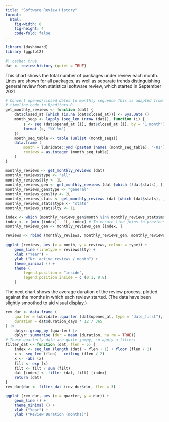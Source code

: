 ```yaml
---
title: "Software Review History"
format: 
  html:
    fig-width: 8
    fig-height: 4
    code-fold: false
---
```


```r
library (dashboard)
library (ggplot2)
```


```r
#| cache: true
dat <- review_history (quiet = TRUE)
```

This chart shows the total number of packages under review each month. Lines
are shown for all packages, as well as separate trends distinguishing general
review from statistical software review, which started in September 2021.


```r
# Convert opened/closed dates to monthly sequence This is adapted from the editors
# timeline code in R/editors.R.
get_monthly_reviews <- function (dat) {
    dat$closed_at [which (is.na (dat$closed_at))] <- Sys.Date ()
    month_seqs <- lapply (seq_len (nrow (dat)), function (i) {
        s <- seq (dat$opened_at [i], dat$closed_at [i], by = "1 month")
        format (s, "%Y-%m")
    })
    month_seq_table <- table (unlist (month_seqs))
    data.frame (
        month = lubridate::ymd (paste0 (names (month_seq_table), "-01")),
        reviews = as.integer (month_seq_table)
    )
}

monthly_reviews <- get_monthly_reviews (dat)
monthly_reviews$type <- "all"
monthly_reviews$lty <- 1L
monthly_reviews_gen <- get_monthly_reviews (dat [which (!dat$stats), ])
monthly_reviews_gen$type <- "general"
monthly_reviews_gen$lty <- 2L
monthly_reviews_stats <- get_monthly_reviews (dat [which (dat$stats), ])
monthly_reviews_stats$type <- "stats"
monthly_reviews_stats$lty <- 1L

index <- which (monthly_reviews_gen$month %in% monthly_reviews_stats$month)
index <- c (min (index) - 1L, index) # To ensure line joins to previous
monthly_reviews_gen <- monthly_reviews_gen [index, ]

reviews <- rbind (monthly_reviews, monthly_reviews_gen, monthly_reviews_stats)
```

```r
ggplot (reviews, aes (x = month, y = reviews, colour = type)) +
    geom_line (linetype = reviews$lty) +
    xlab ("Year") +
    ylab ("Nr. active reviews / month") +
    theme_minimal () +
    theme (
        legend.position = "inside",
        legend.position.inside = c (0.1, 0.8)
    )
```

The next chart shows the average duration of the review process, plotted
against the months in which each review started. (The data have been slightly
smoothed to aid visual display.)

```r
rev_dur <- data.frame (
    quarter = lubridate::quarter (dat$opened_at, type = "date_first"),
    duration = dat$duration_days * 12 / 365
) |>
    dplyr::group_by (quarter) |>
    dplyr::summarise (dur = mean (duration, na.rm = TRUE))
# Those quarterly data are quite jumpy, so apply a filter:
filter_dat <- function (dat, flen = 5) {
    index <- seq_len (length (dat) - flen + 1) + floor (flen / 2)
    x <- seq_len (flen) - ceiling (flen / 2)
    x <- -abs (x)
    filt <- exp (x)
    filt <- filt / sum (filt)
    dat [index] <- filter (dat, filt) [index]
    return (dat)
}
rev_dur$dur <- filter_dat (rev_dur$dur, flen = 3)
```

```r
ggplot (rev_dur, aes (x = quarter, y = dur)) +
    geom_line () +
    theme_minimal () +
    xlab ("Year") +
    ylab ("Review Duration (months)")
```
